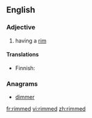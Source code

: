 ==English==

===Adjective===
{{en-adj|-}}

# having a [[rim]]

====Translations====
{{trans-top|having a rim}}
* Finnish: {{t-|fi|kehyksellinen}}
{{trans-mid}}
{{trans-bottom}}

===Anagrams===
* [[dimmer#English|dimmer]]

[[fr:rimmed]]
[[vi:rimmed]]
[[zh:rimmed]]